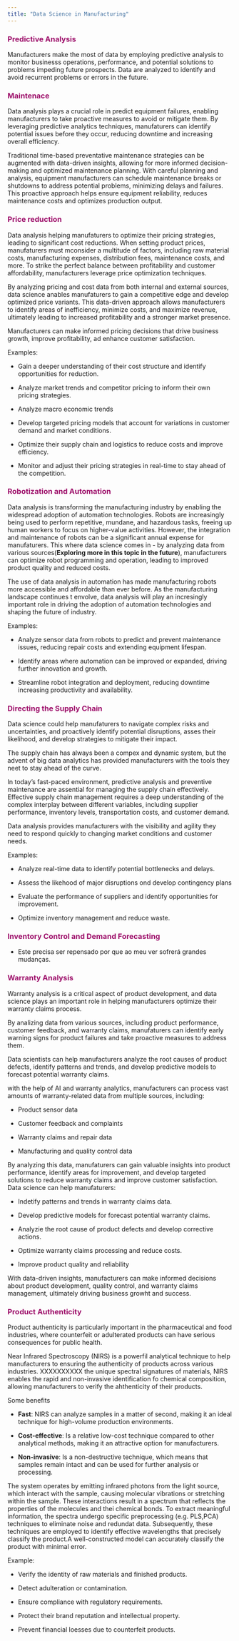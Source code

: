 ```yaml
---
title: "Data Science in Manufacturing"
---
```


### [**Predictive Analysis**]{style="color: #9D0F6A ;"}

Manufacturers make the most of data by employing predictive analysis to monitor businesss operations, performance, and potential solutions to problems impeding future prospects. Data are analyzed to identify and avoid recurrent problems or errors in the future.

### [**Maintenace**]{style="color: #9D0F6A ;"}

Data analysis plays a crucial role in predict equipment failures, enabling manufacturers to take proactive measures to avoid or mitigate them. By leveraging predictive analytics techniques, manufaturers can identify potential issues before they occur, reducing downtime and increasing overall efficiency.

Traditional time-based preventative maintenance strategies can be augmented with data-driven insights, allowing for more informed decision-making and optimized maintenance planning. With careful planning and analysis, equipment manufacturers can schedule maintenance breaks or shutdowns to address potential problems, minimizing delays and failures. This proactive approach helps ensure equipment reliability, reduces maintenance costs and optimizes production output.

### [**Price reduction**]{style="color: #9D0F6A ;"}

Data analysis helping manufaturers to optimize their pricing strategies, leading to significant cost reductions. When setting product prices, manufaturers must mconsider a multitude of factors, including raw material costs, manufacturing expenses, distribution fees, maintenance costs, and more. To strike the perfect balance between profitability and customer affordability, manufacturers leverage price optimization techniques.

By analyzing pricing and cost data from both internal and external sources, data science anables manufaturers to gain a competitive edge and develop optimized price variants. This data-driven approach allows manufacturers to identify areas of inefficiency, minimize costs, and maximize revenue, ultimately leading to increased profitability and a stronger market presence.

Manufacturers can make informed pricing decisions that drive business growth, improve profitability, ad enhance customer satisfaction.

Examples:

-   Gain a deeper understanding of their cost structure and identify opportunities for reduction.

-   Analyze market trends and competitor pricing to inform their own pricing strategies.

-   Analyze macro economic trends

-   Develop targeted pricing models that account for variations in customer demand and market conditions.

-   Optimize their supply chain and logistics to reduce costs and improve efficiency.

-   Monitor and adjust their pricing strategies in real-time to stay ahead of the competition.

### [**Robotization and Automation**]{style="color: #9D0F6A ;"}

Data analysis is transforming the manufacturing industry by enabling the widespread adoption of automation technologies. Robots are increasingly being used to perform repetitive, mundane, and hazardous tasks, freeing up human workers to focus on higher-value activities. However, the integration and maintenance of robots can be a significant annual expense for manufaturers. This where data science comes in - by analyzing data from various sources(**Exploring more in this topic in the future**), manufacturers can optimize robot programming and operation, leading to improved product quality and reduced costs.

The use of data analysis in automation has made manufacturing robots more accessible and affordable than ever before. As the manufacturing landscape continues t envolve, data analysis will play an incresingly important role in driving the adoption of automation technologies and shaping the future of industry.

Examples:

-   Analyze sensor data from robots to predict and prevent maintenance issues, reducing repair costs and extending equipment lifespan.

-   Identify areas where automation can be improved or expanded, driving further innovation and growth.

-   Streamline robot integration and deployment, reducing downtime increasing productivity and availability.

### [**Directing the Supply Chain**]{style="color: #9D0F6A ;"}

Data science could help manufaturers to navigate complex risks and uncertainties, and proactively identify potential disruptions, asses their likelihood, and develop strategies to mitigate their impact.

The supply chain has always been a compex and dynamic system, but the advent of big data analytics has provided manufacturers with the tools they neet to stay ahead of the curve.

In today's fast-paced environment, predictive analysis and preventive maintenance are assential for managing the supply chain effectively. Effective supply chain management requires a deep understanding of the complex interplay between different variables, including supplier performance, inventory levels, transportation costs, and customer demand.

Data analysis provides manufacturers with the visibility and agility they need to respond quickly to changing market conditions and customer needs.

Examples:

-   Analyze real-time data to identify potential bottlenecks and delays.

-   Assess the likehood of major disruptions ond develop contingency plans

-   Evaluate the performance of suppliers and identify opportunities for improvement.

-   Optimize inventory management and reduce waste.

### [**Inventory Control and Demand Forecasting**]{style="color: #9D0F6A ;"}

-   Este precisa ser repensado por que ao meu ver sofrerá grandes mudanças.

### [**Warranty Analysis**]{style="color: #9D0F6A ;"}

Warranty analysis is a critical aspect of product development, and data science plays an important role in helping manufacturers optimize their warranty claims process.

By analizing data from various sources, including product performance, customer feedback, and warranty claims, manufaturers can identify early warning signs for product failures and take proactive measures to address them.

Data scientists can help manufacturers analyze the root causes of product defects, identify patterns and trends, and develop predictive models to forecast potential warranty claims.

with the help of AI and warranty analytics, manufacturers can process vast amounts of warranty-related data from multiple sources, including:

-   Product sensor data

-   Customer feedback and complaints

-   Warranty claims and repair data

-   Manufacturing and quality control data

By analyzing this data, manufaturers can gain valuable insights into product performance, identify areas for improvement, and develop targeted solutions to reduce warranty claims and improve customer satisfaction. Data science can help manufaturers:

-   Indetify patterns and trends in warranty claims data.

-   Develop predictive models for forecast potential warranty claims.

-   Analyzie the root cause of product defects and develop corrective actions.

-   Optimize warranty claims processing and reduce costs.

-   Improve product quality and reliability

With data-driven insights, manufacturers can make informed decisions about product development, quality control, and warranty claims management, ultimately driving business growht and success.

### [**Product Authenticity**]{style="color: #9D0F6A ;"}

Product authenticity is particularly important in the pharmaceutical and food industries, where counterfeit or adulterated products can have serious consequences for public health.

Near Infrared Spectroscopy (NIRS) is a powerfil analytical technique to help manufacturers to ensuring the authenticity of products across various industries. XXXXXXXXXX the unique spectral signatures of materials, NIRS enables the rapid and non-invasive identification fo chemical composition, allowing manufacturers to verify the ahthenticity of their products.

Some benefits

-   **Fast**: NIRS can analyze samples in a matter of second, making it an ideal technique for high-volume production environments.

-   **Cost-effective**: Is a relative low-cost technique compared to other analytical methods, making it an attractive option for manufacturers.

-   **Non-invasive**: Is a non-destructive technique, which means that samples remain intact and can be used for further analysis or processing.

The system operates by emitting infrared photons from the light source, which interact with the sample, causing molecular vibrations or stretching within the sample. These interactions result in a spectrum that reflects the properties of the molecules and thei chemical bonds. To extract meaningful information, the spectra undergo specific preprocessing (e.g. PLS,PCA) techniques to eliminate noise and redundat data. Subsequently, these techniques are employed to identify effective wavelengths that precisely classify the product.A well-constructed model can accurately classify the product with minimal error.

Example:

-   Verify the identity of raw materials and finished products.

-   Detect adulteration or contamination.

-   Ensure compliance with regulatory requirements.

-   Protect their brand reputation and intellectual property.

-   Prevent financial loesses due to counterfeit products.
